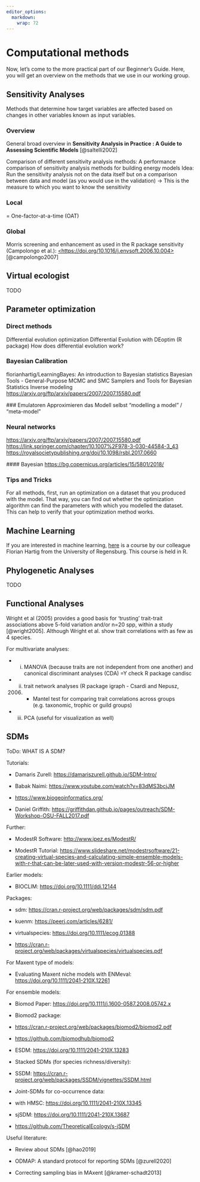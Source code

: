 ```yaml
---
editor_options: 
  markdown: 
    wrap: 72
---
```


# Computational methods

Now, let's come to the more practical part of our Beginner's Guide.
Here, you will get an overview on the methods that we use in our working
group.

## Sensitivity Analyses

Methods that determine how target variables are affected based on
changes in other variables known as input variables.

### Overview

General broad overview in **Sensitivity Analysis in Practice : A Guide
to Assessing Scientific Models** [@saltelli2002]

Comparison of different sensitivity analysis methods: A performance
comparison of sensitivity analysis methods for building energy models
Idea: Run the sensitivity analysis not on the data itself but on a
comparison between data and model (as you would use in the validation)
-\> This is the measure to which you want to know the sensitivity

### Local

= One-factor-at-a-time (OAT)

### Global

Morris screening and enhancement as used in the R package sensitivity
(Campolongo et al.):
[\<https://doi.org/10.1016/j.envsoft.2006.10.004\>](https://doi.org/10.1016/j.envsoft.2006.10.004){.uri}
[@campolongo2007]

## Virtual ecologist

TODO

## Parameter optimization

### Direct methods

Differential evolution optimization Differential Evolution with DEoptim
(R package) How does differential evolution work?

### Bayesian Calibration

florianhartig/LearningBayes: An introduction to Bayesian statistics
Bayesian Tools - General-Purpose MCMC and SMC Samplers and Tools for
Bayesian Statistics Inverse modeling
<https://arxiv.org/ftp/arxiv/papers/2007/2007.15580.pdf>

\#\#\# Emulatoren Approximieren das Modell selbst "modelling a model" /
"meta-model"

### Neural networks

<https://arxiv.org/ftp/arxiv/papers/2007/2007.15580.pdf>
<https://link.springer.com/chapter/10.1007%2F978-3-030-44584-3_43>
<https://royalsocietypublishing.org/doi/10.1098/rsbl.2017.0660>

\#\#\#\# Bayesian <https://bg.copernicus.org/articles/15/5801/2018/>

### Tips and Tricks

For all methods, first, run an optimization on a dataset that you
produced with the model. That way, you can find out whether the
optimization algorithm can find the parameters with which you modelled
the dataset. This can help to verify that your optimization method
works.

## Machine Learning

If you are interested in machine learning,
[here](https://theoreticalecology.github.io/machinelearning/index.html)
is a course by our colleague Florian Hartig from the University of
Regensburg. This course is held in R.

## Phylogenetic Analyses

TODO

## Functional Analyses

Wright et al (2005) provides a good basis for 'trusting' trait-trait
associations above 5-fold variation and/or n=20 spp, within a study
[@wright2005]. Although Wright et al. show trait correlations with as
few as 4 species.

For multivariate analyses:

-   

    i)  MANOVA (because traits are not independent from one another) and
        canonical discriminant analyses (CDA) =Y check R package candisc

-   

    ii) trait network analyses (R package igraph - Csardi and Nepusz,

    ```{=html}
    <!-- -->
    ```
    2006) 

          -   Mantel test for comparing trait correlations across groups
              (e.g. taxonomic, trophic or guild groups)

-   

    iii) PCA (useful for visualization as well)

## SDMs

ToDo: WHAT IS A SDM?

Tutorials:

-   Damaris Zurell: <https://damariszurell.github.io/SDM-Intro/>

-   Babak Naimi: <https://www.youtube.com/watch?v=83dMS3bcjJM>

-   <https://www.biogeoinformatics.org/>

-   Daniel Griffith:
    <https://griffithdan.github.io/pages/outreach/SDM-Workshop-OSU-FALL2017.pdf>

Further:

-   ModestR Software: <http://www.ipez.es/ModestR/>

-   ModestR Tutorial:
    <https://www.slideshare.net/modestrsoftware/21-creating-virtual-species-and-calculating-simple-ensemble-models-with-r-that-can-be-later-used-with-version-modestr-56-or-higher>

Earlier models:

-   BIOCLIM: <https://doi.org/10.1111/ddi.12144>

Packages:

-   sdm: <https://cran.r-project.org/web/packages/sdm/sdm.pdf>

-   kuenm: <https://peerj.com/articles/6281/>

-   virtualspecies: <https://doi.org/10.1111/ecog.01388>

-   <https://cran.r-project.org/web/packages/virtualspecies/virtualspecies.pdf>

For Maxent type of models:

-   Evaluating Maxent niche models with ENMeval:
    <https://doi.org/10.1111/2041-210X.12261>

For ensemble models:

-   Biomod Paper: <https://doi.org/10.1111/j.1600-0587.2008.05742.x>

-   Biomod2 package:

-   <https://cran.r-project.org/web/packages/biomod2/biomod2.pdf>

-   <https://github.com/biomodhub/biomod2>

-   ESDM: <https://doi.org/10.1111/2041-210X.13283>

-   Stacked SDMs (for species richness/diversity):

-   SSDM:
    <https://cran.r-project.org/web/packages/SSDM/vignettes/SSDM.html>

-   Joint-SDMs for co-occurrence data:

-   with HMSC: <https://doi.org/10.1111/2041-210X.13345>

-   sjSDM: <https://doi.org/10.1111/2041-210X.13687>

-   <https://github.com/TheoreticalEcology/s-jSDM>

Useful literature:

-   Review about SDMs [@hao2019]

-   ODMAP: A standard protocol for reporting SDMs [@zurell2020]

-   Correcting sampling bias in MAxent [@kramer-schadt2013]
